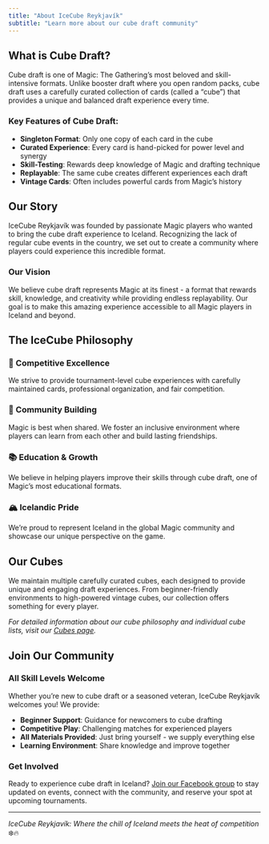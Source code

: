 ```yaml
---
title: "About IceCube Reykjavík"
subtitle: "Learn more about our cube draft community"
---
```


## What is Cube Draft?

Cube draft is one of Magic: The Gathering's most beloved and skill-intensive formats. Unlike booster draft where you open random packs, cube draft uses a carefully curated collection of cards (called a "cube") that provides a unique and balanced draft experience every time.

### Key Features of Cube Draft:

- **Singleton Format**: Only one copy of each card in the cube
- **Curated Experience**: Every card is hand-picked for power level and synergy
- **Skill-Testing**: Rewards deep knowledge of Magic and drafting technique
- **Replayable**: The same cube creates different experiences each draft
- **Vintage Cards**: Often includes powerful cards from Magic's history

## Our Story

IceCube Reykjavík was founded by passionate Magic players who wanted to bring the cube draft experience to Iceland. Recognizing the lack of regular cube events in the country, we set out to create a community where players could experience this incredible format.

### Our Vision

We believe cube draft represents Magic at its finest - a format that rewards skill, knowledge, and creativity while providing endless replayability. Our goal is to make this amazing experience accessible to all Magic players in Iceland and beyond.

## The IceCube Philosophy

### 🎯 Competitive Excellence
We strive to provide tournament-level cube experiences with carefully maintained cards, professional organization, and fair competition.

### 🤝 Community Building  
Magic is best when shared. We foster an inclusive environment where players can learn from each other and build lasting friendships.

### 📚 Education & Growth
We believe in helping players improve their skills through cube draft, one of Magic's most educational formats.

### 🏔️ Icelandic Pride
We're proud to represent Iceland in the global Magic community and showcase our unique perspective on the game.

## Our Cubes

We maintain multiple carefully curated cubes, each designed to provide unique and engaging draft experiences. From beginner-friendly environments to high-powered vintage cubes, our collection offers something for every player.

*For detailed information about our cube philosophy and individual cube lists, visit our [Cubes page](cubes.qmd).*


## Join Our Community

### All Skill Levels Welcome
Whether you're new to cube draft or a seasoned veteran, IceCube Reykjavík welcomes you! We provide:

- **Beginner Support**: Guidance for newcomers to cube drafting
- **Competitive Play**: Challenging matches for experienced players  
- **All Materials Provided**: Just bring yourself - we supply everything else
- **Learning Environment**: Share knowledge and improve together

### Get Involved
Ready to experience cube draft in Iceland? [Join our Facebook group](https://www.facebook.com/groups/mtgkubbur/) to stay updated on events, connect with the community, and reserve your spot at upcoming tournaments.

---

*IceCube Reykjavík: Where the chill of Iceland meets the heat of competition* ❄️🔥
